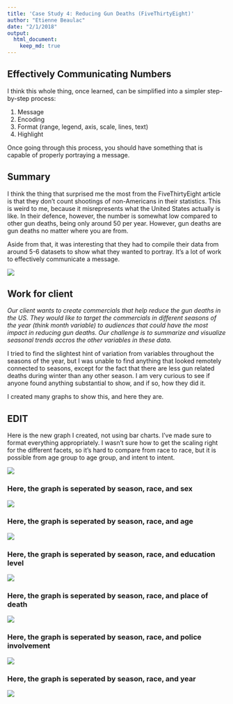 ```yaml
---
title: 'Case Study 4: Reducing Gun Deaths (FiveThirtyEight)'
author: "Etienne Beaulac"
date: "2/1/2018"
output: 
  html_document:
    keep_md: true
---
```


## Effectively Communicating Numbers
I think this whole thing, once learned, can be simplified into a simpler step-by-step process:

1. Message
2. Encoding
3. Format (range, legend, axis, scale, lines, text)
4. Highlight

Once going through this process, you should have something that is capable of properly portraying a message.

## Summary
I think the thing that surprised me the most from the FiveThirtyEight article is that they don't count shootings of non-Americans in their statistics. This is weird to me, because it misrepresents what the United States actually is like. In their defence, however, the number is somewhat low compared to other gun deaths, being only around 50 per year. However, gun deaths are gun deaths no matter where you are from. 

Aside from that, it was interesting that they had to compile their data from around 5-6 datasets to show what they wanted to portray. It's a lot of work to effectively communicate a message.

![](guns_copy.png)

## Work for client
_Our client wants to create commercials that help reduce the gun deaths in the US. They would like to target the commercials in different seasons of the year (think month variable) to audiences that could have the most impact in reducing gun deaths. Our challenge is to summarize and visualize seasonal trends accros the other variables in these data._

I tried to find the slightest hint of variation from variables throughout the seasons of the year, but I was unable to find anything that looked remotely connected to seasons, except for the fact that there are less gun related deaths during winter than any other season. I am very curious to see if anyone found anything substantial to show, and if so, how they did it.

I created many graphs to show this, and here they are.

## EDIT
Here is the new graph I created, not using bar charts. I've made sure to format everything appropriately. I wasn't sure how to get the scaling right for the different facets, so it's hard to compare from race to race, but it is possible from age group to age group, and intent to intent.

![](guns_good.png)

### Here, the graph is seperated by season, race, and sex
![](guns_seasons_sex.png)

### Here, the graph is seperated by season, race, and age
![](guns_seasons_age.png)

### Here, the graph is seperated by season, race, and education level
![](guns_seasons_education.png)

### Here, the graph is seperated by season, race, and place of death
![](guns_seasons_place.png)

### Here, the graph is seperated by season, race, and police involvement
![](guns_seasons_police.png)

### Here, the graph is seperated by season, race, and year
![](guns_seasons_year.png)